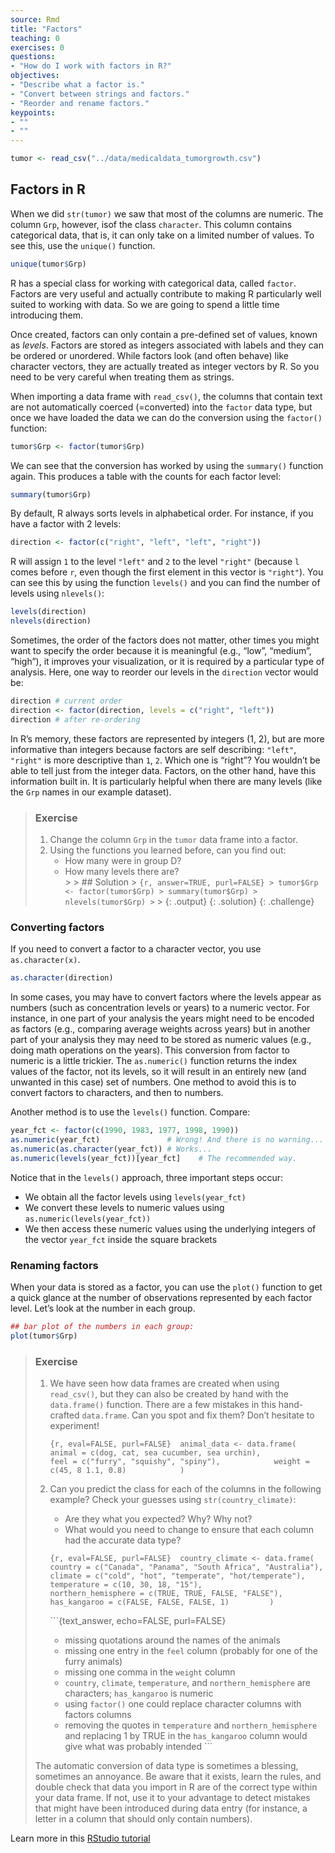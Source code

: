 ```yaml
---
source: Rmd
title: "Factors"
teaching: 0
exercises: 0
questions:
- "How do I work with factors in R?"
objectives:
- "Describe what a factor is."
- "Convert between strings and factors."
- "Reorder and rename factors."
keypoints:
- ""
- ""
---
```


```r
tumor <- read_csv("../data/medicaldata_tumorgrowth.csv")
```

## Factors in R

When we did `str(tumor)` we saw that most of the columns are numeric.
The column `Grp`, however, isof the class `character`.
This column contains categorical data, that is, it can only take on
a limited number of values. To see this, use the `unique()` function.

```r
unique(tumor$Grp)
```

R has a special class for working with categorical data, called `factor`. 
Factors are very useful and actually contribute to making R particularly well 
suited to working with data. So we are going to spend a little time introducing 
them.

Once created, factors can only contain a pre-defined set of values, known as
*levels*. 
Factors are stored as integers associated with labels and they can be ordered or unordered. While factors look (and often behave) like character vectors, they are actually treated as integer vectors by R. So you need to be very careful when treating them as strings.

When importing a data frame with `read_csv()`, the columns that contain text are not automatically coerced (=converted) into the `factor` data type, but once we have loaded the data we can do the conversion using the `factor()` function: 

```r
tumor$Grp <- factor(tumor$Grp)
```

We can see that the conversion has worked by using the `summary()` 
function again. This produces a table with the counts for each factor level:

```r
summary(tumor$Grp)
```

By default, R always sorts levels in alphabetical order. For
instance, if you have a factor with 2 levels:

```r
direction <- factor(c("right", "left", "left", "right"))
```

R will assign `1` to the level `"left"` and `2` to the level `"right"` (because
`l` comes before `r`, even though the first element in this vector is
`"right"`). You can see this by using the function `levels()` and you can find the
number of levels using `nlevels()`:

```r
levels(direction)
nlevels(direction)
```

Sometimes, the order of the factors does not matter, other times you might want
to specify the order because it is meaningful (e.g., "low", "medium", "high"),
it improves your visualization, or it is required by a particular type of
analysis. Here, one way to reorder our levels in the `direction` vector would be:

```r
direction # current order
direction <- factor(direction, levels = c("right", "left"))
direction # after re-ordering
```

In R's memory, these factors are represented by integers (1, 2), but are more
informative than integers because factors are self describing: `"left"`,
`"right"` is more descriptive than `1`, `2`. Which one is "right"?  You wouldn't
be able to tell just from the integer data. Factors, on the other hand, have
this information built in. It is particularly helpful when there are many levels
(like the `Grp` names in our example dataset).

> ### Exercise
>
> 1. Change the column `Grp` in the `tumor` data frame into a 
>    factor.  
> 2. Using the functions you learned before, can you find out:  
>      * How many were in group D?  
>      * How many levels there are?  
> >
> > ## Solution
> > ```{r, answer=TRUE, purl=FALSE}
> > tumor$Grp <- factor(tumor$Grp)
> > summary(tumor$Grp)
> > nlevels(tumor$Grp)
> > ``` 
> > {: .output}
> {: .solution}
{: .challenge}

### Converting factors

If you need to convert a factor to a character vector, you use
`as.character(x)`.

```r
as.character(direction)
```

In some cases, you may have to convert factors where the levels appear as
numbers (such as concentration levels or years) to a numeric vector. For
instance, in one part of your analysis the years might need to be encoded as
factors (e.g., comparing average weights across years) but in another part of
your analysis they may need to be stored as numeric values (e.g., doing math
operations on the years). This conversion from factor to numeric is a little
trickier. The `as.numeric()` function returns the index values of the factor,
not its levels, so it will result in an entirely new (and unwanted in this case)
set of numbers. One method to avoid this is to convert factors to characters,
and then to numbers.

Another method is to use the `levels()` function. Compare:

```r
year_fct <- factor(c(1990, 1983, 1977, 1998, 1990))
as.numeric(year_fct)               # Wrong! And there is no warning...
as.numeric(as.character(year_fct)) # Works...
as.numeric(levels(year_fct))[year_fct]    # The recommended way.
```

Notice that in the `levels()` approach, three important steps occur:

* We obtain all the factor levels using `levels(year_fct)`
* We convert these levels to numeric values using `as.numeric(levels(year_fct))`
* We then access these numeric values using the underlying integers of the
  vector `year_fct` inside the square brackets

### Renaming factors

When your data is stored as a factor, you can use the `plot()` function to get a
quick glance at the number of observations represented by each factor
level. Let's look at the number in each group.

```r
## bar plot of the numbers in each group:
plot(tumor$Grp)
```

> ### Exercise
>
> 1. We have seen how data frames are created when using `read_csv()`, but
>   they can also be created by hand with the `data.frame()` function.  There are
>   a few mistakes in this hand-crafted `data.frame`. Can you spot and fix them?
>   Don't hesitate to experiment!
>
>     ```{r, eval=FALSE, purl=FALSE}
>     animal_data <- data.frame(
>               animal = c(dog, cat, sea cucumber, sea urchin),
>               feel = c("furry", "squishy", "spiny"),
>               weight = c(45, 8 1.1, 0.8)
>               )
>     ```
>
> 2. Can you predict the class for each of the columns in the following example?
>    Check your guesses using `str(country_climate)`:
>      * Are they what you expected?  Why? Why not?
>      * What would you need to change to ensure that each column had the accurate data type?
>
>     ```{r, eval=FALSE, purl=FALSE}
>     country_climate <- data.frame(
>            country = c("Canada", "Panama", "South Africa", "Australia"),
>            climate = c("cold", "hot", "temperate", "hot/temperate"),
>            temperature = c(10, 30, 18, "15"),
>            northern_hemisphere = c(TRUE, TRUE, FALSE, "FALSE"),
>            has_kangaroo = c(FALSE, FALSE, FALSE, 1)
>            )
>     ```
>
>    ```{text_answer, echo=FALSE, purl=FALSE}
>    * missing quotations around the names of the animals
>    * missing one entry in the `feel` column (probably for one of the furry animals)
>    * missing one comma in the `weight` column
>    * `country`, `climate`, `temperature`, and `northern_hemisphere` are
>       characters; `has_kangaroo` is numeric
>    * using `factor()` one could replace character columns with factors columns
>    * removing the quotes in `temperature` and `northern_hemisphere` and replacing 1
>      by TRUE in the `has_kangaroo` column would give what was probably 
>      intended
>    ```
>
The automatic conversion of data type is sometimes a blessing, sometimes an
annoyance. Be aware that it exists, learn the rules, and double check that data
you import in R are of the correct type within your data frame. If not, use it
to your advantage to detect mistakes that might have been introduced during data
entry (for instance, a letter in a column that should only contain numbers).

Learn more in this [RStudio tutorial](https://support.rstudio.com/hc/en-us/articles/218611977-Importing-Data-with-RStudio)
